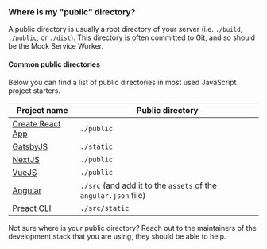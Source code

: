 ### Where is my "public" directory?

A public directory is usually a root directory of your server (i.e. `./build`, `./public`, or `./dist`). This directory is often committed to Git, and so should be the Mock Service Worker.

#### Common public directories

Below you can find a list of public directories in most used JavaScript project starters.

| Project name                                     | Public directory                                                |
| ------------------------------------------------ | --------------------------------------------------------------- |
| [Create React App](https://create-react-app.dev) | `./public`                                                      |
| [GatsbyJS](https://www.gatsbyjs.org)             | `./static`                                                      |
| [NextJS](https://nextjs.org)                     | `./public`                                                      |
| [VueJS](https://vuejs.org/)                      | `./public`                                                      |
| [Angular](https://angular.io/)                   | `./src` (and add it to the `assets` of the `angular.json` file) |
| [Preact CLI](https://preactjs.com/cli)           | `./src/static`                                                  |

<Hint>
  Not sure where is your public directory? Reach out to the maintainers of the
  development stack that you are using, they should be able to help.
</Hint>
